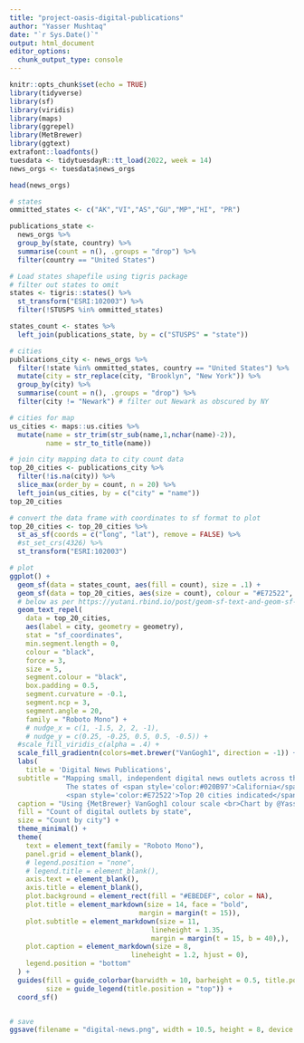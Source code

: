 ```yaml
---
title: "project-oasis-digital-publications"
author: "Yasser Mushtaq"
date: "`r Sys.Date()`"
output: html_document
editor_options: 
  chunk_output_type: console
---
```


```r
knitr::opts_chunk$set(echo = TRUE)
library(tidyverse)
library(sf)
library(viridis)
library(maps)
library(ggrepel)
library(MetBrewer)
library(ggtext)
extrafont::loadfonts()
tuesdata <- tidytuesdayR::tt_load(2022, week = 14)
news_orgs <- tuesdata$news_orgs

head(news_orgs)
```

```r
# states
ommitted_states <- c("AK","VI","AS","GU","MP","HI", "PR")

publications_state <- 
  news_orgs %>%
  group_by(state, country) %>%
  summarise(count = n(), .groups = "drop") %>%
  filter(country == "United States")

# Load states shapefile using tigris package
# filter out states to omit
states <- tigris::states() %>% 
  st_transform("ESRI:102003") %>% 
  filter(!STUSPS %in% ommitted_states)

states_count <- states %>%
  left_join(publications_state, by = c("STUSPS" = "state"))

# cities
publications_city <- news_orgs %>%
  filter(!state %in% ommitted_states, country == "United States") %>%
  mutate(city = str_replace(city, "Brooklyn", "New York")) %>%
  group_by(city) %>%
  summarise(count = n(), .groups = "drop") %>% 
  filter(city != "Newark") # filter out Newark as obscured by NY

# cities for map
us_cities <- maps::us.cities %>%
  mutate(name = str_trim(str_sub(name,1,nchar(name)-2)),
         name = str_to_title(name))

# join city mapping data to city count data
top_20_cities <- publications_city %>%
  filter(!is.na(city)) %>%
  slice_max(order_by = count, n = 20) %>%
  left_join(us_cities, by = c("city" = "name"))
top_20_cities

# convert the data frame with coordinates to sf format to plot
top_20_cities <- top_20_cities %>% 
  st_as_sf(coords = c("long", "lat"), remove = FALSE) %>% 
  #st_set_crs(4326) %>% 
  st_transform("ESRI:102003")
```

```r
# plot
ggplot() +
  geom_sf(data = states_count, aes(fill = count), size = .1) +
  geom_sf(data = top_20_cities, aes(size = count), colour = "#E72522", alpha = 1/2) +  #BD6DF8
  # below as per https://yutani.rbind.io/post/geom-sf-text-and-geom-sf-label-are-coming/
  geom_text_repel(
    data = top_20_cities,
    aes(label = city, geometry = geometry),
    stat = "sf_coordinates",
    min.segment.length = 0,
    colour = "black",
    force = 3,
    size = 5,
    segment.colour = "black",
    box.padding = 0.5,
    segment.curvature = -0.1,
    segment.ncp = 3,
    segment.angle = 20,
    family = "Roboto Mono") +
    # nudge_x = c(1, -1.5, 2, 2, -1), 
    # nudge_y = c(0.25, -0.25, 0.5, 0.5, -0.5)) +
  #scale_fill_viridis_c(alpha = .4) +
  scale_fill_gradientn(colors=met.brewer("VanGogh1", direction = -1)) +
  labs(
    title = 'Digital News Publications',
  subtitle = "Mapping small, independent digital news outlets across the **US**<br>
              The states of <span style='color:#020B97'>California</span>, <span style='color:#020B97'>New York</span> and               <span style='color:#020B97'>New Jersey</span> feature prominently<br>
              <span style='color:#E72522'>Top 20 cities indicated</span>",
  caption = "Using {MetBrewer} VanGogh1 colour scale <br>Chart by @Yass3r",
  fill = "Count of digital outlets by state",
  size = "Count by city") +
  theme_minimal() +
  theme(
    text = element_text(family = "Roboto Mono"),
    panel.grid = element_blank(),
    # legend.position = "none",
    # legend.title = element_blank(), 
    axis.text = element_blank(), 
    axis.title = element_blank(),
    plot.background = element_rect(fill = "#EBEDEF", color = NA),
    plot.title = element_markdown(size = 14, face = "bold",
                                margin = margin(t = 15)),
    plot.subtitle = element_markdown(size = 11, 
                                   lineheight = 1.35,
                                   margin = margin(t = 15, b = 40),),
    plot.caption = element_markdown(size = 8,
                              lineheight = 1.2, hjust = 0),
    legend.position = "bottom"
  ) +
  guides(fill = guide_colorbar(barwidth = 10, barheight = 0.5, title.position = "top"),
         size = guide_legend(title.position = "top")) +
  coord_sf()


# save
ggsave(filename = "digital-news.png", width = 10.5, height = 8, device = ragg::agg_png, dpi = 320)
```

